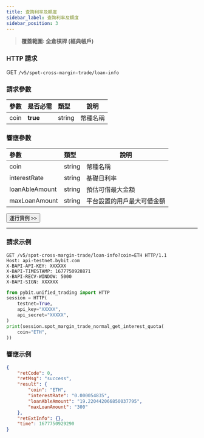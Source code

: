 ```yaml
---
title: 查詢利率及額度
sidebar_label: 查詢利率及額度
sidebar_position: 3
---
```

> **覆蓋範圍: 全倉槓桿 (經典帳戶)**

### HTTP 請求
GET `/v5/spot-cross-margin-trade/loan-info`

### 請求參數
| 參數 |是否必需| 類型 | 說明|
|:----- |:-------|:-----|------ |
|coin|**true**|string|幣種名稱|

### 響應參數
| 參數 | 類型 | 說明|
|:----- |:-----|----- |
|coin|string|幣種名稱|
|interestRate|string|基礎日利率|
|loanAbleAmount|string|預估可借最大金額 |
|maxLoanAmount|string|平台設置的用戶最大可借金額|

<a href="/api-explorer/v5/spot-margin-normal/interest-quota"><Button>運行實例 >></Button></a>

---

### 請求示例

<Tabs groupId="programming-languages">
<TabItem value="http" label="HTTP">

```http
GET /v5/spot-cross-margin-trade/loan-info?coin=ETH HTTP/1.1
Host: api-testnet.bybit.com
X-BAPI-API-KEY: XXXXXX
X-BAPI-TIMESTAMP: 1677750928871
X-BAPI-RECV-WINDOW: 5000
X-BAPI-SIGN: XXXXXX
```

</TabItem>
<TabItem value="python" label="Python">

```python
from pybit.unified_trading import HTTP
session = HTTP(
    testnet=True,
    api_key="XXXXX",
    api_secret="XXXXX",
)
print(session.spot_margin_trade_normal_get_interest_quota(
    coin="ETH",
))
```

</TabItem>
</Tabs>

### 響應示例

```json
{
    "retCode": 0,
    "retMsg": "success",
    "result": {
        "coin": "ETH",
        "interestRate": "0.000054835",
        "loanAbleAmount": "19.220442066850037795",
        "maxLoanAmount": "300"
    },
    "retExtInfo": {},
    "time": 1677750929290
}
```
